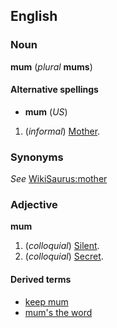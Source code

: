 ==English==
===Noun===
'''mum''' (''plural'' '''mums''')

====Alternative spellings====
*'''mum''' (''US'')

#(''informal'') [[Mother]].

===Synonyms===
''See'' [[WikiSaurus:mother]]

===Adjective===
'''mum'''

#(''colloquial'') [[Silent]].
#(''colloquial'') [[Secret]].

====Derived terms====
*[[keep mum]]
*[[mum's the word]]